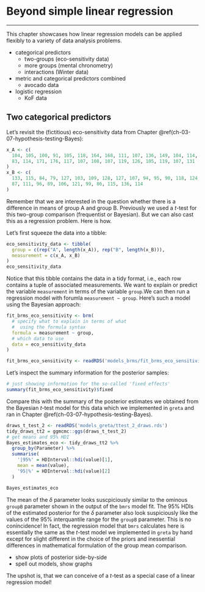 
# Beyond simple linear regression {#Chap-04-02-beyond-simple-regression}

<hr>

This chapter showcases how linear regression models can be applied flexibly to a variety of data analysis problems.

- categorical predictors
  - two-groups (eco-sensitivity data)
  - more groups (mental chronometry)
  - interactions (Winter data)
- metric and categorical predictors combined
  - avocado data
- logistic regression
  - KoF data


## Two categorical predictors

Let's revisit the (fictitious) eco-sensitivity data from Chapter \@ref(ch-03-07-hypothesis-testing-Bayes):

```r
x_A <- c(
  104, 105, 100, 91, 105, 118, 164, 168, 111, 107, 136, 149, 104, 114, 107, 95, 
  83, 114, 171, 176, 117, 107, 108, 107, 119, 126, 105, 119, 107, 131
)
x_B <- c(
  133, 115, 84, 79, 127, 103, 109, 128, 127, 107, 94, 95, 90, 118, 124, 108, 
  87, 111, 96, 89, 106, 121, 99, 86, 115, 136, 114
)
```

Remember that we are interested in the question whether there is a difference in means of group A and group B. Previously we used a $t$-test for this two-group comparison (frequentist or Bayesian). But we can also cast this as a regression problem. Here is how.

Let's first squeeze the data into a tibble:

```r
eco_sensitivity_data <- tibble(
  group = c(rep("A", length(x_A)), rep("B", length(x_B))),
  measurement = c(x_A, x_B)
) 
eco_sensitivity_data
```

Notice that this tibble contains the data in a tidy format, i.e., each row contains a tuple of associated measurements. We want to explain or predict the variable `measurement` in terms of the variable `group`.We can then run a regression model with forumla `measurement ~ group`. Here's such a model using the Bayesian approach:

```r
fit_brms_eco_sensitivity <- brm(
  # specify what to explain in terms of what
  #  using the formula syntax
  formula = measurement ~ group,
  # which data to use
  data = eco_sensitivity_data
)
```

```r
fit_brms_eco_sensitivity <- readRDS('models_brms/fit_brms_eco_sensitivity.rds')
```

Let's inspect the summary information for the posterior samples:

```r
# just showing information for the so-called 'fixed effects'
summary(fit_brms_eco_sensitivity)$fixed 
```

Compare this with the summary of the posterior estimates we obtained from the Bayesian $t$-test model for this data which we implemented in `greta` and ran in Chapter \@ref(ch-03-07-hypothesis-testing-Bayes).

```r
draws_t_test_2 <- readRDS('models_greta/ttest_2_draws.rds')
tidy_draws_tt2 = ggmcmc::ggs(draws_t_test_2)
# get means and 95% HDI
Bayes_estimates_eco <- tidy_draws_tt2 %>% 
  group_by(Parameter) %>%
  summarise(
    '|95%' = HDInterval::hdi(value)[1],
    mean = mean(value),
    '95|%' = HDInterval::hdi(value)[2]
  )
```

```r
Bayes_estimates_eco
```

The mean of the $\delta$ parameter looks suscpiciously similar to the ominous `groupB` parameter shown in the output of the `bmrs` model fit. The 95% HDIs of the estimated posterior for the $\delta$ parameter also look suspiciously like the values of the 95% interquantile range for the `groupB` parameter. This is no conincidence! In fact, the regression model that `bmrs` calculates here is essentially the same as the $t$-test model we implemented in `greta` by hand except for slight different in the choice of the priors and inessential differences in mathematical formulation of the group mean comparison. 

- show plots of posterior side-by-side
- spell out models, show graphs

The upshot is, that we can conceive of a $t$-test as a special case of a linear regression model!
